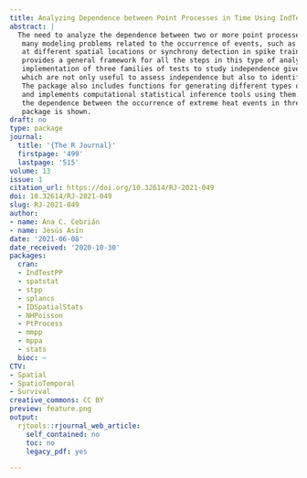 ```yaml
---
title: Analyzing Dependence between Point Processes in Time Using IndTestPP
abstract: |
  The need to analyze the dependence between two or more point processes in time appears in
   many modeling problems related to the occurrence of events, such as the occurrence of climate events
   at different spatial locations or synchrony detection in spike train analysis. The package IndTestPP
   provides a general framework for all the steps in this type of analysis, and one of its main features is the
   implementation of three families of tests to study independence given the intensities of the processes,
   which are not only useful to assess independence but also to identify factors causing dependence.
   The package also includes functions for generating different types of dependent point processes,
   and implements computational statistical inference tools using them. An application to characterize
   the dependence between the occurrence of extreme heat events in three Spanish locations using the
   package is shown.
draft: no
type: package
journal:
  title: '{The R Journal}'
  firstpage: '499'
  lastpage: '515'
volume: 13
issue: 1
citation_url: https://doi.org/10.32614/RJ-2021-049
doi: 10.32614/RJ-2021-049
slug: RJ-2021-049
author:
- name: Ana C. Cebrián
- name: Jesús Asín
date: '2021-06-08'
date_received: '2020-10-30'
packages:
  cran:
  - IndTestPP
  - spatstat
  - stpp
  - splancs
  - IDSpatialStats
  - NHPoisson
  - PtProcess
  - mmpp
  - mppa
  - stats
  bioc: ~
CTV:
- Spatial
- SpatioTemporal
- Survival
creative_commons: CC BY
preview: feature.png
output:
  rjtools::rjournal_web_article:
    self_contained: no
    toc: no
    legacy_pdf: yes

---
```

